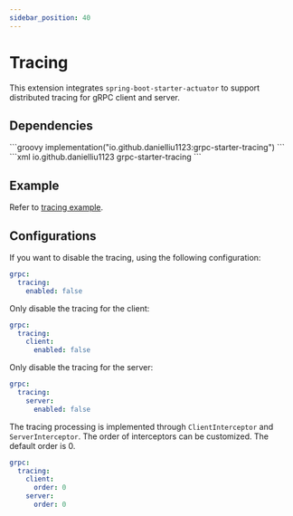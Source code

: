 ```yaml
---
sidebar_position: 40
---
```



# Tracing

This extension integrates `spring-boot-starter-actuator` to support distributed tracing for gRPC client and server.

## Dependencies

<Tabs>
    <TabItem value="gradle" label="Gradle">
        ```groovy
        implementation("io.github.danielliu1123:grpc-starter-tracing")
        ```
    </TabItem>
    <TabItem value="maven" label="Maven">
        ```xml
        <dependency>
            <groupId>io.github.danielliu1123</groupId>
            <artifactId>grpc-starter-tracing</artifactId>
        </dependency>
        ```
    </TabItem>
</Tabs>

## Example

Refer to [tracing example](https://github.com/DanielLiu1123/grpc-starter/tree/main/examples/tracing).

## Configurations

If you want to disable the tracing, using the following configuration:

```yaml
grpc:
  tracing:
    enabled: false
```

Only disable the tracing for the client:

```yaml
grpc:
  tracing:
    client:
      enabled: false
```

Only disable the tracing for the server:

```yaml
grpc:
  tracing:
    server:
      enabled: false
```

The tracing processing is implemented through `ClientInterceptor` and `ServerInterceptor`.
The order of interceptors can be customized.
The default order is 0.

```yaml
grpc:
  tracing:
    client:
      order: 0
    server:
      order: 0
```
